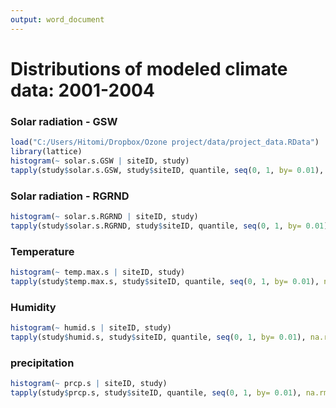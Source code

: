 ---
output: word_document
---
Distributions of modeled climate data: 2001-2004
========================================================

### Solar radiation - GSW

```{r, echo=FALSE, message=FALSE, warning=FALSE, error=FALSE}
load("C:/Users/Hitomi/Dropbox/Ozone project/data/project_data.RData")
library(lattice)
histogram(~ solar.s.GSW | siteID, study)
tapply(study$solar.s.GSW, study$siteID, quantile, seq(0, 1, by= 0.01), na.rm=TRUE)
```


### Solar radiation - RGRND

```{r, echo=FALSE, message=FALSE, warning=FALSE, error=FALSE}
histogram(~ solar.s.RGRND | siteID, study)
tapply(study$solar.s.RGRND, study$siteID, quantile, seq(0, 1, by= 0.01), na.rm=TRUE)
```


### Temperature

```{r, echo=FALSE, message=FALSE, warning=FALSE, error=FALSE}
histogram(~ temp.max.s | siteID, study)
tapply(study$temp.max.s, study$siteID, quantile, seq(0, 1, by= 0.01), na.rm=TRUE)
```


### Humidity

```{r, echo=FALSE, message=FALSE, warning=FALSE, error=FALSE}
histogram(~ humid.s | siteID, study)
tapply(study$humid.s, study$siteID, quantile, seq(0, 1, by= 0.01), na.rm=TRUE)
```


### precipitation

```{r, echo=FALSE, message=FALSE, warning=FALSE, error=FALSE}
histogram(~ prcp.s | siteID, study)
tapply(study$prcp.s, study$siteID, quantile, seq(0, 1, by= 0.01), na.rm=TRUE)
```
